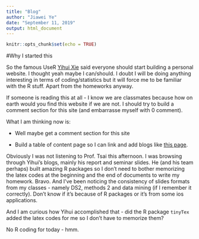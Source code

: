```yaml
---
title: "Blog"
author: "Jiawei Ye"
date: "September 11, 2019"
output: html_document
---
```


```r
knitr::opts_chunk$set(echo = TRUE)
```

#Why I started this

So the famous UseR [Yihui Xie](https://yihui.name/) said everyone should start building a personal website. I thought yeah maybe I can/should. I doubt I will be doing anything interesting in terms of coding/statistics but it will force me to be familiar with the R stuff. Apart from the homeworks anyway. 

If someone is reading this at all - I know we are classmates because how on earth would you find this website if we are not. I should try to build a comment section for this site (and embarrasse myself with 0 comment). 

What I am thinking now is:

* Well maybe get a comment section for this site

* Build a table of content page so I can link and add blogs like [this page](https://yihui.name/en/). 

Obviously I was not listening to Prof. Tsai this afternoon. I was browsing through Yihui's blogs, mainly his report and seminar slides. He (and his team perhaps) built amazing R packages so I don't need to bother memorizing the latex codes at the beginning and the end of documents to write my homework. Bravo. And I've been noticing the consistency of slides formats from my classes - namely DS2, methods 2 and data mining (if I remember it correctly). Don't know if it's because of R packages or it's from some ios applications. 

And I am curious how Yihui accomplished that - did the R package `tinyTex` added the latex codes for me so I don't have to memorize them?

No R coding for today - hmm.